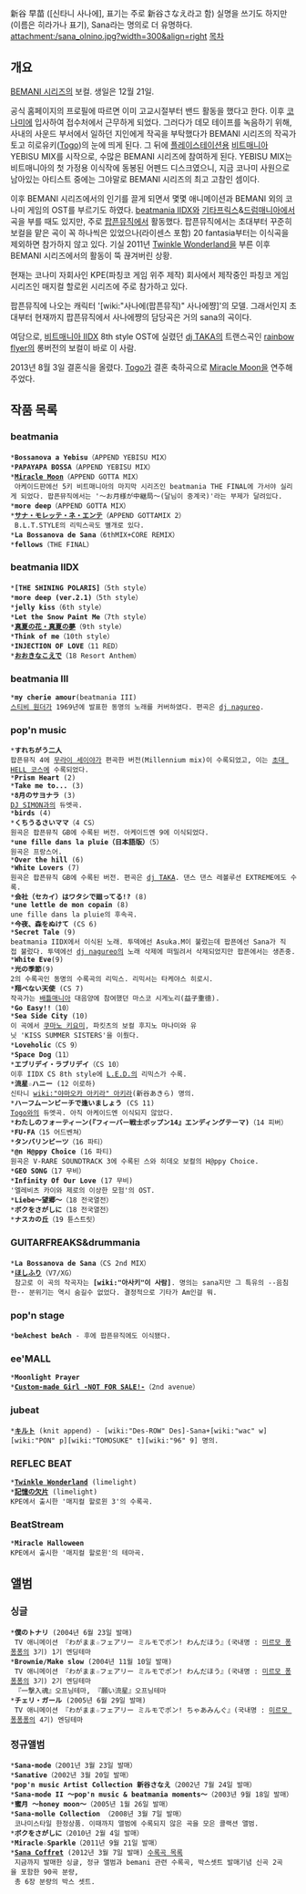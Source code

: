 新谷 早苗 ([신타니 사나에], 표기는 주로 新谷さなえ라고 함)
실명을 쓰기도 하지만(이름은 히라가나 표기), Sana라는 명의로 더 유명하다.
attachment:/sana_olnino.jpg?width=300&align=right
[[목차]]
== 개요 ==
[[BEMANI 시리즈]]의 보컬. 생일은 12월 21일.

공식 홈페이지의 프로필에 따르면 이미 고교시절부터 밴드 활동을 했다고 한다. 이후 [[코나미]]에 입사하여 접수처에서 근무하게 되었다. 그러다가 데모 테이프를 녹음하기 위해, 사내의 사운드 부서에서 일하던 지인에게 작곡을 부탁했다가 BEMANI 시리즈의 작곡가 토고 히로유키([[Togo]])의 눈에 띄게 된다. 그 뒤에 [[플레이스테이션]]용 [[비트매니아]] YEBISU MIX를 시작으로, 수많은 BEMANI 시리즈에 참여하게 된다. YEBISU MIX는 비트매니아의 첫 가정용 이식작에 동봉된 어펜드 디스크였으니, 지금 코나미 사원으로 남아있는 아티스트 중에는 그야말로 BEMANI 시리즈의 최고 고참인 셈이다.

이후 BEMANI 시리즈에서의 인기를 끌게 되면서 몇몇 애니메이션과 BEMANI 외의 코나미 게임의 OST를 부르기도 하였다. [[beatmania IIDX]]와 [[기타프릭스]]&[[드럼매니아]]에서 곡을 부를 때도 있지만, 주로 [[팝픈뮤직]]에서 활동했다. 팝픈뮤직에서는 초대부터 꾸준히 보컬을 맡은 곡이 꼭 하나씩은 있었으나(라이센스 포함) 20 fantasia부터는 이식곡을 제외하면 참가하지 않고 있다. 기실 2011년 [[Twinkle Wonderland]]을 부른 이후 BEMANI 시리즈에서의 활동이 뚝 끊겨버린 상황.

현재는 코나미 자회사인 KPE(파칭코 게임 위주 제작) 회사에서 제작중인 파칭코 게임 시리즈인 매지컬 할로윈 시리즈에 주로 참가하고 있다.

팝픈뮤직에 나오는 캐릭터 '[wiki:"사나에(팝픈뮤직)" 사나에쨩]'의 모델. 그래서인지 초대부터 현재까지 팝픈뮤직에서 사나에쨩의 담당곡은 거의 sana의 곡이다.

여담으로, [[비트매니아 IIDX]] 8th style OST에 실렸던 [[dj TAKA]]의 트랜스곡인 [[rainbow flyer]]의 롱버전의 보컬이 바로 이 사람. 

2013년 8월 3일 결혼식을 올렸다. [[Togo]]가 결혼 축하곡으로 [[Miracle Moon]]을 연주해 주었다.

== 작품 목록 ==
=== beatmania ===
 *'''Bossanova a Yebisu'''（APPEND YEBISU MIX）
 *'''PAPAYAPA BOSSA'''（APPEND YEBISU MIX） 
 *'''[[Miracle Moon]]'''（APPEND GOTTA MIX）
  아케이드판에선 5키 비트매니아의 마지막 시리즈인 beatmania THE FINAL에 가서야 실리게 되었다. 팝픈뮤직에서는 '〜お月様が中継局〜(달님이 중계국)'라는 부제가 달려있다.
 *'''more deep'''（APPEND GOTTA MIX）
 *'''[[サナ・モレッテ・ネ・エンテ]]'''（APPEND GOTTAMIX 2）
  B.L.T.STYLE의 리믹스곡도 별개로 있다. 
 *'''La Bossanova de Sana'''（6thMIX+CORE REMIX）
 *'''fellows'''（THE FINAL）
=== beatmania IIDX ===
 *'''[THE SHINING POLARIS]'''（5th style）
 *'''more deep (ver.2.1)'''（5th style）
 *'''jelly kiss'''（6th style）
 *'''Let the Snow Paint Me'''（7th style）
 *'''[[真夏の花・真夏の夢]]'''（9th style）
 *'''Think of me'''（10th style）
 *'''INJECTION OF LOVE'''（11 RED）
 *'''[[おおきなこえで]]'''（18 Resort Anthem）
=== beatmania III ===
 *'''my cherie amour'''(beatmania III)
 [[스티비 원더]]가 1969년에 발표한 동명의 노래를 커버하였다. 편곡은 [[dj nagureo]].
=== pop'n music ===
 *'''すれちがう二人'''
 팝픈뮤직 4에 [[무라이 세이야]]가 편곡한 버전(Millennium mix)이 수록되었고, 이는 [[HELL(팝픈뮤직)|초대 HELL 코스]]에 수록되었다.
 *'''Prism Heart''' (2)
 *'''Take me to...''' (3)
 *'''8月のサヨナラ''' (3)
 [[DJ SIMON]]과의 듀엣곡.
 *'''birds''' (4)
 *'''くちうるさいママ'''（4 CS）
 원곡은 팝픈뮤직 GB에 수록된 버전. 아케이드엔 9에 이식되었다.
 *'''une fille dans la pluie（日本語版）'''（5）
 원곡은 프랑스어.
 *'''Over the hill''' (6)
 *'''White Lovers''' (7)
 원곡은 팝픈뮤직 GB에 수록된 버전. 편곡은 [[dj TAKA]]. 댄스 댄스 레볼루션 EXTREME에도 수록.
 *'''会社（セカイ）はワタシで廻ってる!?''' (8)
 *'''une lettle de mon copain''' (8)
 une fille dans la pluie의 후속곡.
 *'''今夜、森をぬけて''' (CS 6)
 *'''Secret Tale''' (9)
 beatmania IIDX에서 이식된 노래. 투덱에선 Asuka.M이 불렀는데 팝픈에선 Sana가 직접 불렀다. 투덱에선 [[dj nagureo]]의 노래 삭제에 떠밀려서 삭제되었지만 팝픈에서는 생존중.
 *'''White Eve'''(9)
 *'''光の季節'''(9)
 2의 수록곡인 동명의 수록곡의 리믹스. 리믹서는 타케야스 히로시.
 *'''翔べない天使''' (CS 7)
 작곡가는 [[배틀매니아]] 대음양에 참여했던 마스코 시게노리(益子重徳).
 *'''Go Easy!!'''（10）
 *'''Sea Side City''' (10)
 이 곡에서 [[쿠마노 키요미]], 파킷츠의 보컬 후지노 마나미와 유닛 'KISS SUMMER SISTERS'을 이뤘다.
 *'''Loveholic'''（CS 9）
 *'''Space Dog'''（11）
 *'''エブリデイ・ラブリデイ'''（CS 10）
 이후 IIDX CS 8th style에 [[L.E.D.]]의 리믹스가 수록.
 *'''流星☆ハニー''' (12 이로하)
 신타니 [[wiki:"야마오카 아키라" 아키라]](新谷あきら) 명의.
 *'''ハーフムーンビーチで逢いましょう''' (CS 11)
 [[Togo]]와의 듀엣곡. 아직 아케이드엔 이식되지 않았다.
 *'''わたしのフォーティーン(『フィーバー戦士ポップン14』エンディングテーマ)'''（14 피버）
 *'''FU-FA'''（15 어드벤쳐）
 *'''タンバリンビーツ'''（16 파티）
 *'''@n H@ppy Choice''' (16 파티)
 원곡은 V-RARE SOUNDTRACK 3에 수록된 스와 히데오 보컬의 H@ppy Choice.
 *'''GEO SONG'''（17 무비）
 *'''Infinity Of Our Love''' (17 무비)
 '엘레비츠 카이와 제로의 이상한 모험'의 OST.
 *'''Liebe〜望郷〜'''（18 전국열전）
 *'''ボクをさがしに'''（18 전국열전）
 *'''ナスカの丘'''（19 튠스트릿）
=== GUITARFREAKS&drummania ===
 *'''La Bossanova de Sana'''（CS 2nd MIX）
 *'''[[ほしふり]]'''（V7/XG）
  참고로 이 곡의 작곡자는 '''[wiki:"아사키"이 사람]'''. 명의는 sana지만 그 특유의 --음침한-- 분위기는 역시 숨길수 없었다. 결정적으로 기타가 Am인걸 뭐.
=== pop'n stage ===
 *'''beAchest beAch''' - 후에 팝픈뮤직에도 이식됐다.
=== ee'MALL ===
 *'''Moonlight Prayer'''
 *'''[[Custom-made Girl -NOT FOR SALE!-]]'''（2nd avenue） 
=== jubeat ===
 *'''[[キルト]]''' (knit append) - [wiki:"Des-ROW" Des]-Sana+[wiki:"wac" w][wiki:"PON" p][wiki:"TOMOSUKE" t][wiki:"96" 9] 명의.
=== REFLEC BEAT ===
 *'''[[Twinkle Wonderland]]''' (limelight)
 *'''[[記憶の欠片]]''' (limelight)
 KPE에서 출시한 '매지컬 할로윈 3'의 수록곡.
=== BeatStream ===
 *'''Miracle Halloween'''
 KPE에서 출시한 '매지컬 할로윈'의 테마곡.

== 앨범 ==
=== 싱글 ===
 *'''僕のトナリ''' (2004년 6월 23일 발매)
  TV 애니메이션 『わがまま☆フェアリー ミルモでポン! わんだほう』(국내명 : [[미르모 퐁퐁퐁]]의 3기) 1기 엔딩테마
 *'''Brownie/Make slow''' (2004년 11월 10일 발매)
  TV 애니메이션 『わがまま☆フェアリー ミルモでポン! わんだほう』(국내명 : [[미르모 퐁퐁퐁]]의 3기) 2기 엔딩테마
  『一撃入魂』오프닝테마, 『願い流星』오프닝테마
 *'''チェリ・ガール''' (2005년 6월 29일 발매)
  TV 애니메이션 『わがまま☆フェアリー ミルモでポン! ちゃあみんぐ』(국내명 : [[미르모 퐁퐁퐁]]의 4기) 엔딩테마 
=== 정규앨범 ===
 *'''Sana-mode'''（2001년 3월 23일 발매）
 *'''Sanative'''（2002년 3월 20일 발매）
 *'''pop'n music Artist Collection 新谷さなえ'''（2002년 7월 24일 발매）
 *'''Sana-mode II 〜pop'n music & beatmania moments〜'''（2003년 9월 18일 발매）
 *'''蜜月 〜honey moon〜'''（2005년 1월 26일 발매）
 *'''Sana-molle Collection''' （2008년 3월 7일 발매）
  코나미스타일 한정상품. 이때까지 앨범에 수록되지 않은 곡을 모은 콜랙션 앨범. 
 *'''ボクをさがしに'''（2010년 2월 4일 발매）
 *'''Miracle☆Sparkle'''（2011년 9월 21일 발매）
 *'''[http://www.konami.jp/products/style_lc2113-2118/ Sana Coffret]''' (2012년 3월 7일 발매) [http://www.dab.hi-ho.ne.jp/tsutomu/b-yaro/cd/sanacoffret.html 수록곡 목록]
  지금까지 발매한 싱글, 정규 앨범과 bemani 관련 수록곡, 박스셋트 발매기념 신곡 2곡을 포함한 90곡 분량, 
  총 6장 분량의 박스 셋트.
